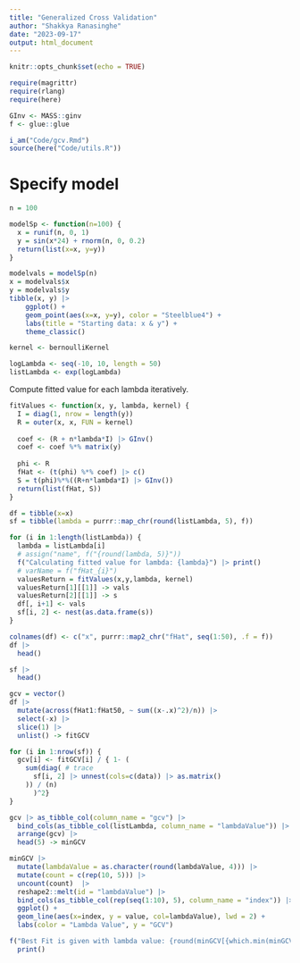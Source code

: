 ```yaml
---
title: "Generalized Cross Validation"
author: "Shakkya Ranasinghe"
date: "2023-09-17"
output: html_document
---
```


```r
knitr::opts_chunk$set(echo = TRUE)

require(magrittr)
require(rlang)
require(here)

GInv <- MASS::ginv
f <- glue::glue

i_am("Code/gcv.Rmd")
source(here("Code/utils.R"))
```


# Specify model

```r
n = 100

modelSp <- function(n=100) {
  x = runif(n, 0, 1)
  y = sin(x*24) + rnorm(n, 0, 0.2)
  return(list(x=x, y=y))
}

modelvals = modelSp(n)
x = modelvals$x
y = modelvals$y
tibble(x, y) |> 
    ggplot() + 
    geom_point(aes(x=x, y=y), color = "Steelblue4") + 
    labs(title = "Starting data: x & y") + 
    theme_classic()
```
```r
kernel <- bernoulliKernel

logLambda <- seq(-10, 10, length = 50)
listLambda <- exp(logLambda)
```


Compute fitted value for each lambda iteratively. 

```r
fitValues <- function(x, y, lambda, kernel) {
  I = diag(1, nrow = length(y))
  R = outer(x, x, FUN = kernel)
  
  coef <- (R + n*lambda*I) |> GInv()
  coef <- coef %*% matrix(y)
  
  phi <- R
  fHat <- (t(phi) %*% coef) |> c()
  S = t(phi)%*%((R+n*lambda*I) |> GInv())
  return(list(fHat, S))
}

df = tibble(x=x)
sf = tibble(lambda = purrr::map_chr(round(listLambda, 5), f))

for (i in 1:length(listLambda)) {
  lambda = listLambda[i]
  # assign("name", f("{round(lambda, 5)}"))
  f("Calculating fitted value for lambda: {lambda}") |> print()
  # varName = f("fHat_{i}")
  valuesReturn = fitValues(x,y,lambda, kernel)
  valuesReturn[1][[1]] -> vals
  valuesReturn[2][[1]] -> s
  df[, i+1] <- vals
  sf[i, 2] <- nest(as.data.frame(s))
}

colnames(df) <- c("x", purrr::map2_chr("fHat", seq(1:50), .f = f))
df |> 
  head()

sf |> 
  head()
```

```r
gcv = vector()
df |> 
  mutate(across(fHat1:fHat50, ~ sum((x-.x)^2)/n)) |> 
  select(-x) |> 
  slice(1) |> 
  unlist() -> fitGCV

for (i in 1:nrow(sf)) {
  gcv[i] <- fitGCV[i] / { 1- (
    sum(diag( # trace
      sf[i, 2] |> unnest(cols=c(data)) |> as.matrix()
    )) / (n)
      )^2}
}

gcv |> as_tibble_col(column_name = "gcv") |> 
  bind_cols(as_tibble_col(listLambda, column_name = "lambdaValue")) |> 
  arrange(gcv) |> 
  head(5) -> minGCV

minGCV |> 
  mutate(lambdaValue = as.character(round(lambdaValue, 4))) |>
  mutate(count = c(rep(10, 5))) |> 
  uncount(count)  |>  
  reshape2::melt(id = "lambdaValue") |> 
  bind_cols(as_tibble_col(rep(seq(1:10), 5), column_name = "index")) |>
  ggplot() + 
  geom_line(aes(x=index, y = value, col=lambdaValue), lwd = 2) + 
  labs(color = "Lambda Value", y = "GCV")

```

```r
f("Best Fit is given with lambda value: {round(minGCV[{which.min(minGCV$gcv)}, 2] |> pull(), 4)}") |> 
  print()
```
















